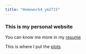 ```yaml
---
title: "Homework4_ym2715"
---
```


### This is my personal website

You can know me more in my [resume](resume.html)

This is where I put the [plots](dashboard.html)